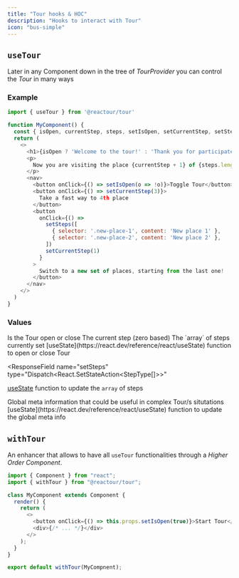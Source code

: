 ```yaml
---
title: "Tour hooks & HOC"
description: "Hooks to interact with Tour"
icon: "bus-simple"
---
```


## `useTour`

Later in any Component down in the tree of _TourProvider_ you can control the _Tour_ in many ways

### Example

```js
import { useTour } from '@reactour/tour'

function MyComponent() {
  const { isOpen, currentStep, steps, setIsOpen, setCurrentStep, setSteps } = useTour()
  return (
    <>
      <h1>{isOpen ? 'Welcome to the tour!' : 'Thank you for participate!'}</h1>
      <p>
        Now you are visiting the place {currentStep + 1} of {steps.length}
      </p>
      <nav>
        <button onClick={() => setIsOpen(o => !o)}>Toggle Tour</button>
        <button onClick={() => setCurrentStep(3)}>
          Take a fast way to 4th place
        </button>
        <button
          onClick={() =>
            setSteps([
              { selector: '.new-place-1', content: 'New place 1' },
              { selector: '.new-place-2', content: 'New place 2' },
            ])
            setCurrentStep(1)
          }
        >
          Switch to a new set of places, starting from the last one!
        </button>
      </nav>
    </>
  )
}
```

### Values

<ResponseField name="isOpen" type="boolean">
  Is the Tour open or close
</ResponseField>

<ResponseField name="currentStep" type="number">
  The current step (zero based)
</ResponseField>

<ResponseField name="steps" type="StepType[]">
  The `array` of steps currently set
</ResponseField>

<ResponseField name="setIsOpen" type="Dispatch<React.SetStateAction<Boolean>>">
  [useState](https://react.dev/reference/react/useState) function to open or
  close Tour
</ResponseField>

<ResponseField
  name="setSteps"
  type="Dispatch<React.SetStateAction<StepType[]>>"
>
  [useState](https://react.dev/reference/react/useState) function to update the
  `array` of steps
</ResponseField>

<ResponseField name="meta" type="string">
  Global meta information that could be useful in complex Tour/s situtations
</ResponseField>

<ResponseField name="setSteps" type="Dispatch<React.SetStateAction<string>>">
  [useState](https://react.dev/reference/react/useState) function to update the
  global meta info
</ResponseField>

## `withTour`

An enhancer that allows to have all `useTour` functionalities through a _Higher Order Component_.

```js
import { Component } from "react";
import { withTour } from "@reactour/tour";

class MyComponent extends Component {
  render() {
    return (
      <>
        <button onClick={() => this.props.setIsOpen(true)}>Start Tour</button>
        <div>{/* ... */}</div>
      </>
    );
  }
}

export default withTour(MyCompnent);
```
